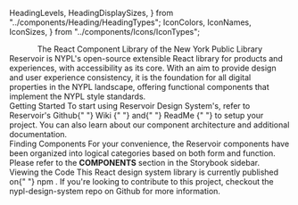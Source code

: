 
  HeadingLevels,
  HeadingDisplaySizes,
} from "../components/Heading/HeadingTypes";
  IconColors,
  IconNames,
  IconSizes,
} from "../components/Icons/IconTypes";

<Meta title="Welcome" />


<DSProvider>
  <VStack spacing="s">
    <Center>
      <Logo name={LogoNames.ReservoirVerticalColor} size={LogoSizes.Small} />
    </Center>
    <Box>
      <Center>
        <Heading
          level={HeadingLevels.One}
          displaySize={HeadingDisplaySizes.Tertiary}
        >
          The React Component Library of the New York Public Library
        </Heading>
      </Center>
      <Text>
        Reservoir is NYPL's open-source extensible React library for products
        and experiences, with accessibility as its core. With an aim to provide
        design and user experience consistency, it is the foundation for all
        digital properties in the NYPL landscape, offering functional components
        that implement the NYPL style standards.
      </Text>
    </Box>
    <SimpleGrid>
      <div
        style={{
          alignItems: "center",
          border: "1px solid #ccc",
          display: "flex",
          flexDirection: "column",
          padding: "24px",
        }}
      >
        <Icon
          name={IconNames.ActionCheckCircle}
          size={IconSizes.ExtraExtraLarge}
          color={IconColors.SectionEducationSecondary}
          additionalStyles={{
            marginBottom: "s",
          }}
        />
        <Card center>
          <CardHeading id="main-heading1" level={HeadingLevels.Three}>
            Getting Started
          </CardHeading>
          <CardContent>
            <Text displaySize={TextDisplaySizes.Caption}>
              To start using Reservoir Design System's, refer to Reservoir's
              Github{" "}
              <Link
                href="https://github.com/NYPL/nypl-design-system/wiki"
                type={LinkTypes.External}
              >
                Wiki
              </Link>{" "}
              and{" "}
              <Link
                href="https://github.com/NYPL/nypl-design-system/blob/development/README.md"
                type={LinkTypes.External}
              >
                ReadMe
              </Link>{" "}
              to setup your project. You can also learn about our component
              architecture and additional documentation.
            </Text>
          </CardContent>
        </Card>
      </div>
      <div
        style={{
          alignItems: "center",
          border: "1px solid #ccc",
          display: "flex",
          flexDirection: "column",
          padding: "24px",
        }}
      >
        <Icon
          name={IconNames.Search}
          size={IconSizes.ExtraExtraLarge}
          color={IconColors.SectionEducationSecondary}
          additionalStyles={{
            marginBottom: "s",
          }}
        />
        <Card center>
          <CardHeading id="main-heading1" level={HeadingLevels.Three}>
            Finding Components
          </CardHeading>
          <CardContent>
            <Text displaySize={TextDisplaySizes.Caption}>
              For your convenience, the Reservoir components have been organized
              into logical categories based on both form and function. Please
              refer to the <b>COMPONENTS</b> section in the Storybook sidebar.
            </Text>
          </CardContent>
        </Card>
      </div>
      <div
        style={{
          alignItems: "center",
          border: "1px solid #ccc",
          display: "flex",
          flexDirection: "column",
          padding: "24px",
        }}
      >
        <Icon
          name={IconNames.FileTypeSpreadsheet}
          size={IconSizes.ExtraExtraLarge}
          color={IconColors.SectionEducationSecondary}
          additionalStyles={{
            marginBottom: "s",
          }}
        />
        <Card center>
          <CardHeading id="main-heading1" level={HeadingLevels.Three}>
            Viewing the Code
          </CardHeading>
          <CardContent>
            <Text displaySize="caption">
              This React design system library is currently published on{" "}
              <Link
                href="https://www.npmjs.com/package/@nypl/design-system-react-components"
                type={LinkTypes.External}
              >
                npm
              </Link>
              . If you're looking to contribute to this project, checkout the <Link
                href="https://github.com/NYPL/nypl-design-system"
                type={LinkTypes.External}
              >
                nypl-design-system
              </Link> repo on Github for more information.
            </Text>
          </CardContent>
        </Card>
      </div>
    </SimpleGrid>
  </VStack>
</DSProvider>
